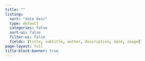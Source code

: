 ```yaml
---
title: ""
listing:
  sort: "date desc"
  type: default
  categories: false
  sort-ui: false
  filter-ui: false
  fields: [title, subtitle, author, description, date, image] 
page-layout: full
title-block-banner: true
---
```


<br>